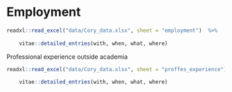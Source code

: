 # Employment

<!-- Add month and year exactly of contract  in 11 2018 start at uni-bonn officially - look at contracts to check -->

```r

readxl::read_excel("data/Cory_data.xlsx", sheet = "employment")  %>%
    
    vitae::detailed_entries(with, when, what, where)
```

\begingroup
\fontfamily{ppl}\fontsize{14}{16}\selectfont\color{darktext}
\textbullet Professional experience outside academia
\endgroup

```r

readxl::read_excel("data/Cory_data.xlsx", sheet = "proffes_experience")  %>%
    
    vitae::detailed_entries(with, when, what, where)
```
